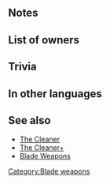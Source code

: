 {{Weapon Infobox
|tagid=SID_スレッダブラー
|weaponType=Blue Tome
|might=9
|range=2
|effect=Slows Special trigger (cooldown count+1).<br>Grants bonus to unit’s Atk = total bonuses on unit during combat.
|cooldown=1
|cost=200
|exclusive=0
|userVersion1=Closed
|userVersion2=Open
|statModifiers=0,9,0,0,0
|next=Blárblade+
|promotionRarity=5
|promotionTier=1
|required=Elthunder;Ellight
|properties=random_all
}}
==Notes==
{{BonusesToAtk}}
==List of owners==
{{Skill Hero List}}
==Trivia==
{{TomeColorTrivia|blar}}
==In other languages==
{{OtherLanguages
|japanese=ブラーブレード
|german=Blárklinge
|spanishEU=Lluvia zarca
|spanishLA=Cuchillas añil
|french=Lames saphir
|italian=Turchinlama
|chineseTW=蒼藍之刃
|portuguese=Lâmina anil
}}
==See also==
* [[The Cleaner]]
* [[The Cleaner+]]
* [[Blade Weapons]]
{{Weapons Navbox}}
[[Category:Blade weapons]]